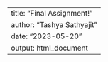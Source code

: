 ---
title: "Final Assignment!"
author: "Tashya Sathyajit"
date: "2023-05-20"
output: html_document
---